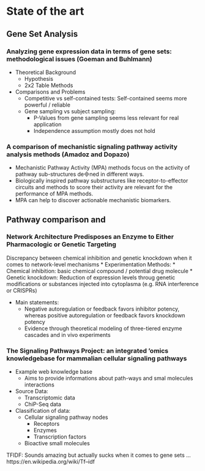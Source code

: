 # State of the art {#sota}

## Gene Set Analysis

### Analyzing gene expression data in terms of gene sets: methodological issues (Goeman and Buhlmann)

* Theoretical Background
  * Hypothesis
  * 2x2 Table Methods
  
* Comparisons and Problems 
  * Competitive vs self-contained tests: Self-contained seems more powerful / reliable
  * Gene sampling vs subject sampling: 
    * P-Values from gene sampling seems less relevant for real application
    * Independence assumption mostly does not hold
    
### A comparison of mechanistic signaling pathway activity analysis methods (Amadoz and Dopazo)

* Mechanistic Pathway Activity (MPA) methods focus on the activity of pathway sub-structures dened in different ways.
* Biologically inspired pathway substructures like receptor-to-effector circuits and methods to score their activity are relevant for the performance of MPA methods.
* MPA can help to discover actionable mechanistic biomarkers.
    
## Pathway comparison and 
    
### Network Architecture Predisposes an Enzyme to Either Pharmacologic or Genetic Targeting

Discrepancy between chemical inhibition and genetic knockdown when it comes to network-level mechanisms
* Experimentation Methods:
  * Chemical inhibition: basic chemical compound / potential drug molecule
  * Genetic knockdown: Reduction of expression levels throug genetic modifications or substances injected into cytoplasma (e.g. RNA interference or CRISPRs)

* Main statements:
  * Negative autoregulation or feedback favors inhibitor potency, whereas positive autoregulation or feedback favors knockdown potency
  * Evidence through theoretical modeling of three-tiered enzyme cascades and in vivo experiments

### The Signaling Pathways Project: an integrated 'omics knowledgebase for mammalian cellular signaling pathways

* Example web knowledge base
  * Aims to provide informations about path-ways and smal molecules interactions
* Source Data:
  * Transcriptomic data
  * ChiP-Seq data
* Classification of data:
  * Cellular signaling pathway nodes
    * Receptors
    * Enzymes
    * Transcription factors
  * Bioactive small molecules

TFIDF: Sounds amazing but actually sucks when it comes to gene sets ... https://en.wikipedia.org/wiki/Tf–idf



